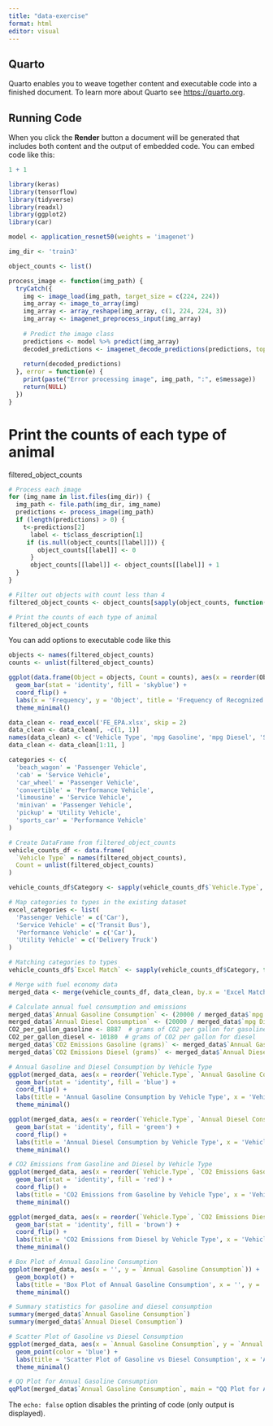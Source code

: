 ```yaml
---
title: "data-exercise"
format: html
editor: visual
---
```


## Quarto

Quarto enables you to weave together content and executable code into a finished document. To learn more about Quarto see <https://quarto.org>.

## Running Code

When you click the **Render** button a document will be generated that includes both content and the output of embedded code. You can embed code like this:

```r
1 + 1
```

```r
library(keras)
library(tensorflow)
library(tidyverse)
library(readxl)
library(ggplot2)
library(car)
```

```r
model <- application_resnet50(weights = 'imagenet')
```

```r
img_dir <- 'train3'
```

```r
object_counts <- list()
```

```r
process_image <- function(img_path) {
  tryCatch({
    img <- image_load(img_path, target_size = c(224, 224))
    img_array <- image_to_array(img)
    img_array <- array_reshape(img_array, c(1, 224, 224, 3))
    img_array <- imagenet_preprocess_input(img_array)
    
    # Predict the image class
    predictions <- model %>% predict(img_array)
    decoded_predictions <- imagenet_decode_predictions(predictions, top = 3)[[1]]
    
    return(decoded_predictions)
  }, error = function(e) {
    print(paste("Error processing image", img_path, ":", e$message))
    return(NULL)
  })
}
```

# Print the counts of each type of animal

filtered_object_counts

```r
# Process each image
for (img_name in list.files(img_dir)) {
  img_path <- file.path(img_dir, img_name)
  predictions <- process_image(img_path)
  if (length(predictions) > 0) {
    t<-predictions[2]
      label <- t$class_description[1]
     if (is.null(object_counts[[label]])) {
        object_counts[[label]] <- 0
      }
      object_counts[[label]] <- object_counts[[label]] + 1
  }
}

# Filter out objects with count less than 4
filtered_object_counts <- object_counts[sapply(object_counts, function(x) x > 2)]

# Print the counts of each type of animal
filtered_object_counts
```

You can add options to executable code like this

```r
objects <- names(filtered_object_counts)
counts <- unlist(filtered_object_counts)

ggplot(data.frame(Object = objects, Count = counts), aes(x = reorder(Object, Count), y = Count)) +
  geom_bar(stat = 'identity', fill = 'skyblue') +
  coord_flip() +
  labs(x = 'Frequency', y = 'Object', title = 'Frequency of Recognized Objects') +
  theme_minimal()

```

```r
data_clean <- read_excel('FE_EPA.xlsx', skip = 2)
data_clean <- data_clean[, -c(1, 1)]
names(data_clean) <- c('Vehicle Type', 'mpg Gasoline', 'mpg Diesel', 'Source')
data_clean <- data_clean[1:11, ]
```

```r
categories <- c(
  'beach_wagon' = 'Passenger Vehicle',
  'cab' = 'Service Vehicle',
  'car_wheel' = 'Passenger Vehicle',
  'convertible' = 'Performance Vehicle',
  'limousine' = 'Service Vehicle',
  'minivan' = 'Passenger Vehicle',
  'pickup' = 'Utility Vehicle',
  'sports_car' = 'Performance Vehicle'
)

# Create DataFrame from filtered_object_counts
vehicle_counts_df <- data.frame(
  `Vehicle Type` = names(filtered_object_counts),
  Count = unlist(filtered_object_counts)
)

vehicle_counts_df$Category <- sapply(vehicle_counts_df$`Vehicle.Type`, function(x) categories[[x]])

# Map categories to types in the existing dataset
excel_categories <- list(
  'Passenger Vehicle' = c('Car'),
  'Service Vehicle' = c('Transit Bus'),
  'Performance Vehicle' = c('Car'),
  'Utility Vehicle' = c('Delivery Truck')
)

# Matching categories to types
vehicle_counts_df$`Excel Match` <- sapply(vehicle_counts_df$Category, function(x) excel_categories[[x]][1])

# Merge with fuel economy data
merged_data <- merge(vehicle_counts_df, data_clean, by.x = 'Excel Match', by.y = 'Vehicle Type', all.x = TRUE)

# Calculate annual fuel consumption and emissions
merged_data$`Annual Gasoline Consumption` <- (20000 / merged_data$`mpg Gasoline`) * merged_data$Count
merged_data$`Annual Diesel Consumption` <- (20000 / merged_data$`mpg Diesel`) * merged_data$Count
CO2_per_gallon_gasoline <- 8887  # grams of CO2 per gallon for gasoline
CO2_per_gallon_diesel <- 10180  # grams of CO2 per gallon for diesel
merged_data$`CO2 Emissions Gasoline (grams)` <- merged_data$`Annual Gasoline Consumption` * CO2_per_gallon_gasoline
merged_data$`CO2 Emissions Diesel (grams)` <- merged_data$`Annual Diesel Consumption` * CO2_per_gallon_diesel
```

```r
# Annual Gasoline and Diesel Consumption by Vehicle Type
ggplot(merged_data, aes(x = reorder(`Vehicle.Type`, `Annual Gasoline Consumption`), y = `Annual Gasoline Consumption`)) +
  geom_bar(stat = 'identity', fill = 'blue') +
  coord_flip() +
  labs(title = 'Annual Gasoline Consumption by Vehicle Type', x = 'Vehicle Type', y = 'Gasoline Consumption') +
  theme_minimal()

ggplot(merged_data, aes(x = reorder(`Vehicle.Type`, `Annual Diesel Consumption`), y = `Annual Diesel Consumption`)) +
  geom_bar(stat = 'identity', fill = 'green') +
  coord_flip() +
  labs(title = 'Annual Diesel Consumption by Vehicle Type', x = 'Vehicle Type', y = 'Diesel Consumption') +
  theme_minimal()

# CO2 Emissions from Gasoline and Diesel by Vehicle Type
ggplot(merged_data, aes(x = reorder(`Vehicle.Type`, `CO2 Emissions Gasoline (grams)`), y = `CO2 Emissions Gasoline (grams)`)) +
  geom_bar(stat = 'identity', fill = 'red') +
  coord_flip() +
  labs(title = 'CO2 Emissions from Gasoline by Vehicle Type', x = 'Vehicle Type', y = 'CO2 Emissions (grams)') +
  theme_minimal()

ggplot(merged_data, aes(x = reorder(`Vehicle.Type`, `CO2 Emissions Diesel (grams)`), y = `CO2 Emissions Diesel (grams)`)) +
  geom_bar(stat = 'identity', fill = 'brown') +
  coord_flip() +
  labs(title = 'CO2 Emissions from Diesel by Vehicle Type', x = 'Vehicle Type', y = 'CO2 Emissions (grams)') +
  theme_minimal()
```

```r
# Box Plot of Annual Gasoline Consumption
ggplot(merged_data, aes(x = '', y = `Annual Gasoline Consumption`)) +
  geom_boxplot() +
  labs(title = 'Box Plot of Annual Gasoline Consumption', x = '', y = 'Gasoline Consumption') +
  theme_minimal()

# Summary statistics for gasoline and diesel consumption
summary(merged_data$`Annual Gasoline Consumption`)
summary(merged_data$`Annual Diesel Consumption`)

# Scatter Plot of Gasoline vs Diesel Consumption
ggplot(merged_data, aes(x = `Annual Gasoline Consumption`, y = `Annual Diesel Consumption`)) +
  geom_point(color = 'blue') +
  labs(title = 'Scatter Plot of Gasoline vs Diesel Consumption', x = 'Annual Gasoline Consumption', y = 'Annual Diesel Consumption') +
  theme_minimal()
```

```r
# QQ Plot for Annual Gasoline Consumption
qqPlot(merged_data$`Annual Gasoline Consumption`, main = "QQ Plot for Annual Gasoline Consumption")

```

The `echo: false` option disables the printing of code (only output is displayed).
